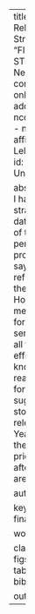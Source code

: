 ---
title: "Using Financial Report Release Dates In Straddle Strategies"
shorttitle: "FINANCIAL REPORTS AND STRADDLES"
author: 
  - name: Nelson Corrocher
    affiliation: 
    corresponding: yes    # Define only one corresponding author
    address: 
    email: ncorrocher@my.harrisburgu.edu
  - name: Adela Devarajan
    affiliation:
  - name: Nikoloz Lelashvili
    affiliation:
affiliation:
  - id: 
    institution: Harrisburg University

abstract:
   In my investment class, I had the idea to use a "straddle" strategy close to the release date of the financial statement of the companies and it performed well. Most professionals from the market says that the price is already reflected before the release of the financial statements. However, no one could provide me any paper showing evidence for that. Additionally, many senior fund managers know that all the theory work well in an efficient market, but all of them know that the market is not really efficient.For this reason, for ANLY 500-52-2016, my suggestion is to use data from stock market and compare it to release data of Quarterly and Yearly financial and check if there is a significant impact in price change slight before and after the financial statements are released.  
  
author_note:

keywords: "straddle options financial reports"

wordcount: X

class: man
lang: english
figsintext: no
figurelist: no
tablelist: no
lineno: no
bibliography:
  - r-references.bib

output: papaja::apa6_pdf
---